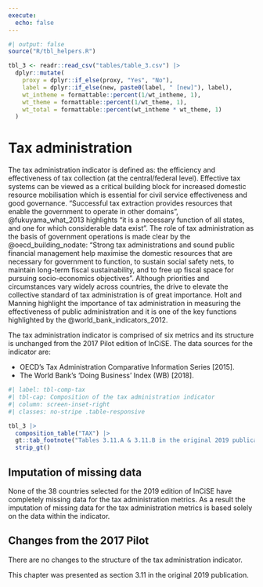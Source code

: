 ```yaml
---
execute:
  echo: false
---
```


```r
#| output: false
source("R/tbl_helpers.R")

tbl_3 <- readr::read_csv("tables/table_3.csv") |>
  dplyr::mutate(
    proxy = dplyr::if_else(proxy, "Yes", "No"),
    label = dplyr::if_else(new, paste0(label, " [new]"), label),
    wt_intheme = formattable::percent(1/wt_intheme, 1),
    wt_theme = formattable::percent(1/wt_theme, 1),
    wt_total = formattable::percent(wt_intheme * wt_theme, 1)
  )

```

# Tax administration {#sec-method-tax}

<!-- This is chapter 3, section 11 in the original PDF -->

The tax administration indicator is defined as: the efficiency and
effectiveness of tax collection (at the central/federal level). Effective tax
systems can be viewed as a critical building block for increased domestic
resource mobilisation which is essential for civil service effectiveness and
good governance. "Successful tax extraction provides resources that enable the
government to operate in other domains", @fukuyama_what_2013 highlights "it is
a necessary function of all states, and one for which considerable data exist".
The role of tax administration as the basis of government operations is made
clear by the @oecd_building_nodate: "Strong tax administrations and sound public
financial management help maximise the domestic resources that are necessary
for government to function, to sustain social safety nets, to maintain
long-term fiscal sustainability, and to free up fiscal space for pursuing
socio-economics objectives". Although priorities and circumstances vary widely
across countries, the drive to elevate the collective standard of tax
administration is of great importance. Holt and Manning highlight the
importance of tax administration in measuring the effectiveness of public
administration and it is one of the key functions highlighted by the 
@world_bank_indicators_2012.

The tax administration indicator is comprised of six metrics and its structure
is unchanged from the 2017 Pilot edition of InCiSE. The data sources for the
indicator are:

* OECD's Tax Administration Comparative Information Series [2015].
* The World Bank's 'Doing Business' Index (WB) [2018].

```r
#| label: tbl-comp-tax
#| tbl-cap: Composition of the tax administration indicator
#| column: screen-inset-right
#| classes: no-stripe .table-responsive

tbl_3 |>
  composition_table("TAX") |>
  gt::tab_footnote("Tables 3.11.A & 3.11.B in the original 2019 publication") |>
  strip_gt()

```

## Imputation of missing data {#sec-tax-imputation}

None of the 38 countries selected for the 2019 edition of InCiSE have
completely missing data for the tax administration metrics. As a result the
imputation of missing data for the tax administration metrics is based solely
on the data within the indicator.

## Changes from the 2017 Pilot {#sec-tax-changes}

There are no changes to the structure of the tax administration indicator.

::: {.callout-note .crf title="Cross-referencing note" icon="false"}

This chapter was presented as section 3.11 in the original 2019 publication.

:::
